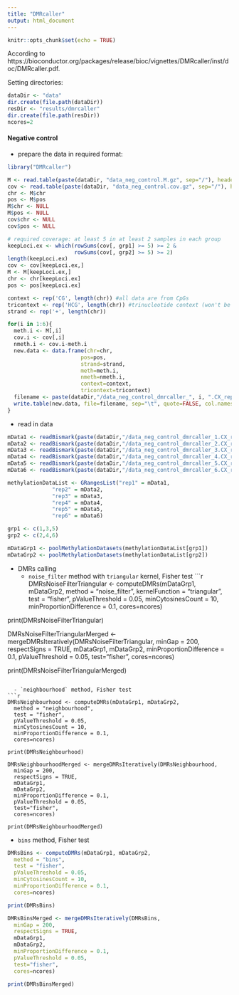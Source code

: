 ```yaml
---
title: "DMRcaller"
output: html_document
---
```


```r
knitr::opts_chunk$set(echo = TRUE)
```

According to https://bioconductor.org/packages/release/bioc/vignettes/DMRcaller/inst/doc/DMRcaller.pdf.

Setting directories:
```r
dataDir <- "data"
dir.create(file.path(dataDir))
resDir <- "results/dmrcaller"
dir.create(file.path(resDir))
ncores=2
```

#### Negative control
- prepare the data in required format:
```r
library("DMRcaller")

M <- read.table(paste(dataDir, "data_neg_control.M.gz", sep="/"), header=TRUE, sep="\t", stringsAsFactors = F)
cov <- read.table(paste(dataDir, "data_neg_control.cov.gz", sep="/"), header=TRUE, sep="\t", stringsAsFactors = F)
chr <- M$chr
pos <- M$pos
M$chr <- NULL
M$pos <- NULL
cov$chr <- NULL
cov$pos <- NULL

# required coverage: at least 5 in at least 2 samples in each group
keepLoci.ex <- which(rowSums(cov[, grp1] >= 5) >= 2 &
                     rowSums(cov[, grp2] >= 5) >= 2)
length(keepLoci.ex)
cov <- cov[keepLoci.ex,]
M <- M[keepLoci.ex,]
chr <- chr[keepLoci.ex]
pos <- pos[keepLoci.ex]

context <- rep('CG', length(chr)) #all data are from CpGs
tricontext <- rep('HCG', length(chr)) #trinucleotide context (won't be used, but is required)
strand <- rep('+', length(chr))

for(i in 1:6){
  meth.i <- M[,i]
  cov.i <- cov[,i]
  nmeth.i <- cov.i-meth.i
  new.data <- data.frame(chr=chr,
                       pos=pos,
                       strand=strand,
                       meth=meth.i,
                       nmeth=nmeth.i,
                       context=context,
                       tricontext=tricontext)
  filename <- paste(dataDir,"/data_neg_control_dmrcaller_", i, ".CX_report", sep="")
  write.table(new.data, file=filename, sep="\t", quote=FALSE, col.names=FALSE, row.names=FALSE)
}
```

- read in data
```r
mData1 <- readBismark(paste(dataDir,"/data_neg_control_dmrcaller_1.CX_report", sep=""))
mData2 <- readBismark(paste(dataDir,"/data_neg_control_dmrcaller_2.CX_report", sep=""))
mData3 <- readBismark(paste(dataDir,"/data_neg_control_dmrcaller_3.CX_report", sep=""))
mData4 <- readBismark(paste(dataDir,"/data_neg_control_dmrcaller_4.CX_report", sep=""))
mData5 <- readBismark(paste(dataDir,"/data_neg_control_dmrcaller_5.CX_report", sep=""))
mData6 <- readBismark(paste(dataDir,"/data_neg_control_dmrcaller_6.CX_report", sep=""))

methylationDataList <- GRangesList("rep1" = mData1,
              "rep2" = mData2,
              "rep3" = mData3,
              "rep4" = mData4,
              "rep5" = mData5,
              "rep6" = mData6)

grp1 <- c(1,3,5)
grp2 <- c(2,4,6)

mDataGrp1 <- poolMethylationDatasets(methylationDataList[grp1])
mDataGrp2 <- poolMethylationDatasets(methylationDataList[grp2])
```

- DMRs calling
  - `noise_filter` method with `triangular` kernel, Fisher test
```r
DMRsNoiseFilterTriangular <- computeDMRs(mDataGrp1, mDataGrp2,
  method = "noise_filter",
  kernelFunction = "triangular",
  test = "fisher",
  pValueThreshold = 0.05,
  minCytosinesCount = 10,
  minProportionDifference = 0.1,
  cores=ncores)

print(DMRsNoiseFilterTriangular)

DMRsNoiseFilterTriangularMerged <- mergeDMRsIteratively(DMRsNoiseFilterTriangular,
  minGap = 200,
  respectSigns = TRUE,
  mDataGrp1,
  mDataGrp2,
  minProportionDifference = 0.1,
  pValueThreshold = 0.05,
  test="fisher",
  cores=ncores)

print(DMRsNoiseFilterTriangularMerged)
```

  - `neighbourhood` method, Fisher test
```r
DMRsNeighbourhood <- computeDMRs(mDataGrp1, mDataGrp2,
  method = "neighbourhood",
  test = "fisher",
  pValueThreshold = 0.05,
  minCytosinesCount = 10,
  minProportionDifference = 0.1,
  cores=ncores)

print(DMRsNeighbourhood)

DMRsNeighbourhoodMerged <- mergeDMRsIteratively(DMRsNeighbourhood,
  minGap = 200,
  respectSigns = TRUE,
  mDataGrp1,
  mDataGrp2,
  minProportionDifference = 0.1,
  pValueThreshold = 0.05,
  test="fisher",
  cores=ncores)

print(DMRsNeighbourhoodMerged)
```

  - `bins` method, Fisher test
```r
DMRsBins <- computeDMRs(mDataGrp1, mDataGrp2,
  method = "bins",
  test = "fisher",
  pValueThreshold = 0.05,
  minCytosinesCount = 10,
  minProportionDifference = 0.1,
  cores=ncores)

print(DMRsBins)

DMRsBinsMerged <- mergeDMRsIteratively(DMRsBins,
  minGap = 200,
  respectSigns = TRUE,
  mDataGrp1,
  mDataGrp2,
  minProportionDifference = 0.1,
  pValueThreshold = 0.05,
  test="fisher",
  cores=ncores)

print(DMRsBinsMerged)
```